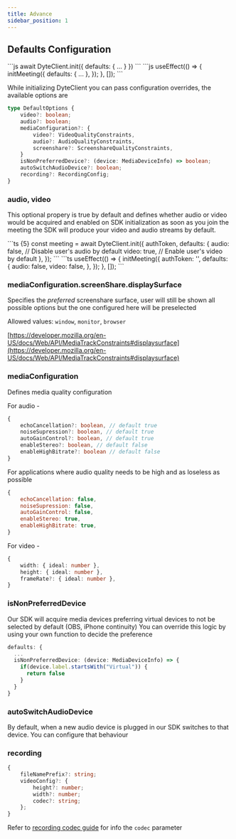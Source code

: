 ```yaml
---
title: Advance
sidebar_position: 1
---
```


## Defaults Configuration

<Tabs groupId="framework" defaultValue="react">
  <TabItem value="js" label="Javascript">
```js
await DyteClient.init({
  defaults: {
    ...
  }
})
```
	</TabItem>
  <TabItem value="react" label="React">
```js
useEffect(() => {
  initMeeting({
    defaults: {
      ...
    },
  });
}, []);
```
	</TabItem>
</Tabs>

While initializing DyteClient you can pass configuration overrides, the available options are

```ts
type DefaultOptions {
	video?: boolean;
	audio?: boolean;
	mediaConfiguration?: {
		video?: VideoQualityConstraints,
		audio?: AudioQualityConstraints,
		screenshare?: ScreenshareQualityConstraints,
	}
	isNonPreferredDevice?: (device: MediaDeviceInfo) => boolean;
	autoSwitchAudioDevice?: boolean;
	recording?: RecordingConfig;
}
```

### audio, video

This optional propery is true by default and defines whether audio or video would be acquired and enabled on SDK initialization as soon as you join the meeting the SDK will produce your video and
audio streams by default.

<Tabs groupId="framework" defaultValue="react">
  <TabItem value="js" label="Javascript">
```ts {5}
const meeting = await DyteClient.init({
  authToken,
  defaults: {
    audio: false, // Disable user's audio by default
    video: true, // Enable user's video by default
  },
});
```
	</TabItem>
  <TabItem value="react" label="React">
```ts
useEffect(() => {
  initMeeting({
    authToken: '<auth-token>',
    defaults: {
      audio: false,
      video: false,
    },
  });
}, []);
```
	</TabItem>
</Tabs>

### mediaConfiguration.screenShare.displaySurface

Specifies the _preferred_ screenshare surface, user will still be shown all possible options but the one configured here will be preselected

Allowed values: `window`, `monitor`, `browser`

[https://developer.mozilla.org/en-US/docs/Web/API/MediaTrackConstraints#displaysurface](https://developer.mozilla.org/en-US/docs/Web/API/MediaTrackConstraints#displaysurface)

### mediaConfiguration

Defines media quality configuration

For audio -

```ts
{
	echoCancellation?: boolean, // default true
	noiseSupression?: boolean, // default true
	autoGainControl?: boolean, // default true
	enableStereo?: boolean, // default false
	enableHighBitrate?: boolean // default false
}
```

For applications where audio quality needs to be high and as loseless as possible

```js
{
	echoCancellation: false,
	noiseSupression: false,
	autoGainControl: false,
	enableStereo: true,
	enableHighBitrate: true,
}
```

For video -

```ts
{
	width: { ideal: number },
	height: { ideal: number },
	frameRate?: { ideal: number },
}
```

### isNonPreferredDevice

Our SDK will acquire media devices preferring virtual devices to not be selected by default (OBS, iPhone continuity)
You can override this logic by using your own function to decide the preference

```ts
defaults: {
  ...
  isNonPreferredDevice: (device: MediaDeviceInfo) => {
    if(device.label.startsWith("Virtual")) {
      return false
    }
  }
}
```

### autoSwitchAudioDevice

By default, when a new audio device is plugged in our SDK switches to that device. You can configure that behaviour

### recording

```ts
{
	fileNamePrefix?: string;
	videoConfig?: {
		height?: number;
		width?: number;
		codec?: string;
	};
}
```

Refer to [recording codec guide](/guides/capabilities/recording/configure-codecs#configure-codecs) for info the `codec` parameter

<head>
  <title>Web Core Advance</title>
</head>
